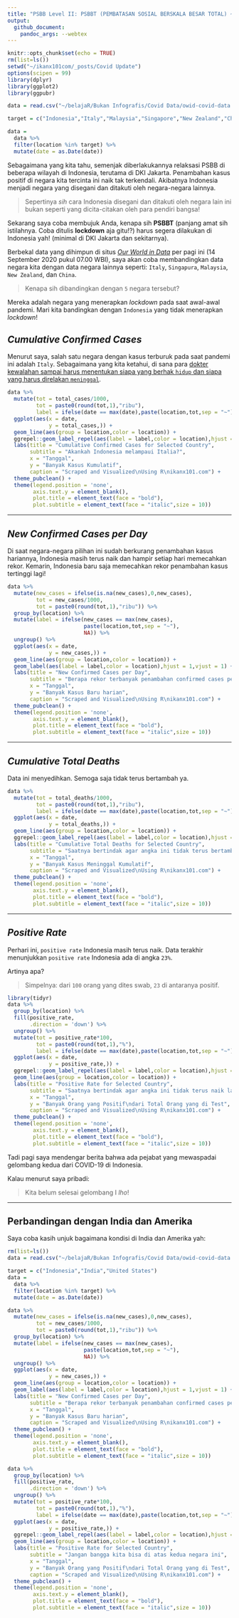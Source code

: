 ```yaml
---
title: "PSBB Level II: PSBBT (PEMBATASAN SOSIAL BERSKALA BESAR TOTAL) ~ Tambah India dan Amerika"
output: 
  github_document:
    pandoc_args: --webtex
---
```


```r
knitr::opts_chunk$set(echo = TRUE)
rm(list=ls())
setwd("~/ikanx101com/_posts/Covid Update")
options(scipen = 99)
library(dplyr)
library(ggplot2)
library(ggpubr)

data = read.csv("~/belajaR/Bukan Infografis/Covid Data/owid-covid-data.csv")

target = c("Indonesia","Italy","Malaysia","Singapore","New Zealand","China")

data = 
  data %>% 
  filter(location %in% target) %>% 
  mutate(date = as.Date(date))
```

Sebagaimana yang kita tahu, semenjak diberlakukannya relaksasi PSBB di beberapa wilayah di Indonesia, terutama di DKI Jakarta. Penambahan kasus positif di negara kita tercinta ini naik tak terkendali. Akibatnya Indonesia menjadi negara yang disegani dan ditakuti oleh negara-negara lainnya.

> Sepertinya _sih_ cara Indonesia disegani dan ditakuti oleh negara lain ini bukan seperti yang dicita-citakan oleh para pendiri bangsa!

Sekarang saya coba membujuk Anda, kenapa sih __PSBBT__ (panjang amat sih istilahnya. Coba ditulis __lockdown__ aja gitu!?) harus segera dilakukan di Indonesia yah! (minimal di DKI Jakarta dan sekitarnya).

Berbekal data yang dihimpun di situs [_Our World in Data_](https://ourworldindata.org/coronavirus) per pagi ini (14 September 2020 pukul 07.00 WBI), saya akan coba membandingkan data negara kita dengan data negara lainnya seperti: `Italy`, `Singapura`, `Malaysia`, `New Zealand`, dan `China`.

> Kenapa sih dibandingkan dengan `5` negara tersebut?

Mereka adalah negara yang menerapkan _lockdown_ pada saat awal-awal pandemi. Mari kita bandingkan dengan `Indonesia` yang tidak menerapkan _lockdown_!

## _Cumulative Confirmed Cases_

Menurut saya, salah satu negara dengan kasus terburuk pada saat pandemi ini adalah `Italy`. Sebagaimana yang kita ketahui, di sana para [dokter kewalahan sampai harus menentukan siapa yang berhak `hidup` dan siapa yang harus direlakan `meninggal`](https://www.bbc.com/indonesia/dunia-51905114).

```r
data %>% 
  mutate(tot = total_cases/1000,
         tot = paste0(round(tot,1),"ribu"),
         label = ifelse(date == max(date),paste(location,tot,sep = "~"),NA)) %>% 
  ggplot(aes(x = date,
             y = total_cases,)) +
  geom_line(aes(group = location,color = location)) +
  ggrepel::geom_label_repel(aes(label = label,color = location),hjust = 1,vjust = 1) +
  labs(title = "Cumulative Confirmed Cases for Selected Country",
       subtitle = "Akankah Indonesia melampaui Italia?",
       x = "Tanggal",
       y = "Banyak Kasus Kumulatif",
       caption = "Scraped and Visualized\nUsing R\nikanx101.com") +
  theme_pubclean() +
  theme(legend.position = 'none',
        axis.text.y = element_blank(),
        plot.title = element_text(face = "bold"),
        plot.subtitle = element_text(face = "italic",size = 10))
```

----

## _New Confirmed Cases per Day_

Di saat negara-negara pilihan ini sudah berkurang penambahan kasus hariannya, Indonesia masih terus naik dan hampir setiap hari memecahkan rekor. Kemarin, Indonesia baru saja memecahkan rekor penambahan kasus tertinggi lagi!

```r
data %>% 
  mutate(new_cases = ifelse(is.na(new_cases),0,new_cases),
         tot = new_cases/1000,
         tot = paste0(round(tot,1),"ribu")) %>%
  group_by(location) %>% 
  mutate(label = ifelse(new_cases == max(new_cases),
                        paste(location,tot,sep = "~"),
                        NA)) %>% 
  ungroup() %>% 
  ggplot(aes(x = date,
             y = new_cases,)) +
  geom_line(aes(group = location,color = location)) +
  geom_label(aes(label = label,color = location),hjust = 1,vjust = 1) +
  labs(title = "New Confirmed Cases per Day",
       subtitle = "Berapa rekor terbanyak penambahan confirmed cases per day dari setiap negara ini?",
       x = "Tanggal",
       y = "Banyak Kasus Baru harian",
       caption = "Scraped and Visualized\nUsing R\nikanx101.com") +
  theme_pubclean() +
  theme(legend.position = 'none',
        axis.text.y = element_blank(),
        plot.title = element_text(face = "bold"),
        plot.subtitle = element_text(face = "italic",size = 10))
```


----

## _Cumulative Total Deaths_

Data ini menyedihkan. Semoga saja tidak terus bertambah ya.

```r
data %>% 
  mutate(tot = total_deaths/1000,
         tot = paste0(round(tot,1),"ribu"),
         label = ifelse(date == max(date),paste(location,tot,sep = "~"),NA)) %>% 
  ggplot(aes(x = date,
             y = total_deaths,)) +
  geom_line(aes(group = location,color = location)) +
  ggrepel::geom_label_repel(aes(label = label,color = location),hjust = 1,vjust = 1) +
  labs(title = "Cumulative Total Deaths for Selected Country",
       subtitle = "Saatnya bertindak agar angka ini tidak terus bertambah lagi!",
       x = "Tanggal",
       y = "Banyak Kasus Meninggal Kumulatif",
       caption = "Scraped and Visualized\nUsing R\nikanx101.com") +
  theme_pubclean() +
  theme(legend.position = 'none',
        axis.text.y = element_blank(),
        plot.title = element_text(face = "bold"),
        plot.subtitle = element_text(face = "italic",size = 10))
```


----

## _Positive Rate_

Perhari ini, `positive rate` Indonesia masih terus naik. Data terakhir menunjukkan `positive rate` Indonesia ada di angka `23%`.

Artinya apa?

> Simpelnya: dari `100` orang yang dites swab, `23` di antaranya positif.

```r
library(tidyr)
data %>% 
  group_by(location) %>% 
  fill(positive_rate,
       .direction = 'down') %>% 
  ungroup() %>% 
  mutate(tot = positive_rate*100,
         tot = paste0(round(tot,1),"%"),
         label = ifelse(date == max(date),paste(location,tot,sep = "~"),NA)) %>% 
  ggplot(aes(x = date,
             y = positive_rate,)) +
  ggrepel::geom_label_repel(aes(label = label,color = location),hjust = 1,vjust = 1) +
  geom_line(aes(group = location,color = location)) +
  labs(title = "Positive Rate for Selected Country",
       subtitle = "Saatnya bertindak agar angka ini tidak terus naik lagi!",
       x = "Tanggal",
       y = "Banyak Orang yang Positif\ndari Total Orang yang di Test",
       caption = "Scraped and Visualized\nUsing R\nikanx101.com") +
  theme_pubclean() +
  theme(legend.position = 'none',
        axis.text.y = element_blank(),
        plot.title = element_text(face = "bold"),
        plot.subtitle = element_text(face = "italic",size = 10))
```

Tadi pagi saya mendengar berita bahwa ada pejabat yang mewaspadai gelombang kedua dari COVID-19 di Indonesia.

Kalau menurut saya pribadi:

> Kita belum selesai gelombang I _lho_!

----

## Perbandingan dengan India dan Amerika

Saya coba kasih unjuk bagaimana kondisi di India dan Amerika yah:

```r
rm(list=ls())
data = read.csv("~/belajaR/Bukan Infografis/Covid Data/owid-covid-data.csv")

target = c("Indonesia","India","United States")
data = 
  data %>% 
  filter(location %in% target) %>% 
  mutate(date = as.Date(date))

data %>% 
  mutate(new_cases = ifelse(is.na(new_cases),0,new_cases),
         tot = new_cases/1000,
         tot = paste0(round(tot,1),"ribu")) %>%
  group_by(location) %>% 
  mutate(label = ifelse(new_cases == max(new_cases),
                        paste(location,tot,sep = "~"),
                        NA)) %>% 
  ungroup() %>% 
  ggplot(aes(x = date,
             y = new_cases,)) +
  geom_line(aes(group = location,color = location)) +
  geom_label(aes(label = label,color = location),hjust = 1,vjust = 1) +
  labs(title = "New Confirmed Cases per Day",
       subtitle = "Berapa rekor terbanyak penambahan confirmed cases per day dari setiap negara ini?",
       x = "Tanggal",
       y = "Banyak Kasus Baru harian",
       caption = "Scraped and Visualized\nUsing R\nikanx101.com") +
  theme_pubclean() +
  theme(legend.position = 'none',
        axis.text.y = element_blank(),
        plot.title = element_text(face = "bold"),
        plot.subtitle = element_text(face = "italic",size = 10))
```

```r
data %>% 
  group_by(location) %>% 
  fill(positive_rate,
       .direction = 'down') %>% 
  ungroup() %>% 
  mutate(tot = positive_rate*100,
         tot = paste0(round(tot,1),"%"),
         label = ifelse(date == max(date),paste(location,tot,sep = "~"),NA)) %>% 
  ggplot(aes(x = date,
             y = positive_rate,)) +
  ggrepel::geom_label_repel(aes(label = label,color = location),hjust = 1,vjust = 1) +
  geom_line(aes(group = location,color = location)) +
  labs(title = "Positive Rate for Selected Country",
       subtitle = "Jangan bangga kita bisa di atas kedua negara ini",
       x = "Tanggal",
       y = "Banyak Orang yang Positif\ndari Total Orang yang di Test",
       caption = "Scraped and Visualized\nUsing R\nikanx101.com") +
  theme_pubclean() +
  theme(legend.position = 'none',
        axis.text.y = element_blank(),
        plot.title = element_text(face = "bold"),
        plot.subtitle = element_text(face = "italic",size = 10))
```